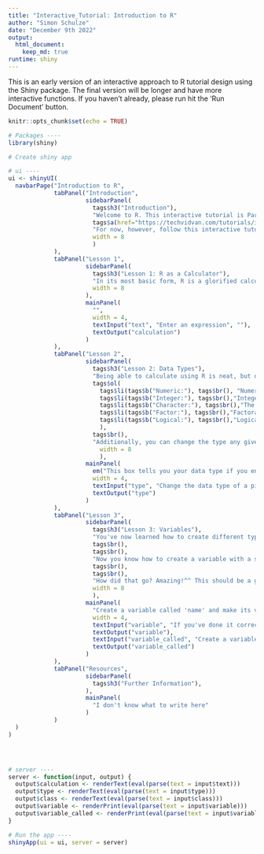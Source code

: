 ```yaml
---
title: "Interactive_Tutorial: Introduction to R"
author: "Simon Schulze"
date: "December 9th 2022"
output: 
  html_document:
    keep_md: true
runtime: shiny
---
```


This is an early version of an interactive approach to R tutorial design using the Shiny package. The final version will be longer and have more interactive functions. If you haven't already, please run hit the 'Run Document' button.


```r
knitr::opts_chunk$set(echo = TRUE)
```

```r
# Packages ----
library(shiny)

# Create shiny app

# ui ----
ui <- shinyUI(
  navbarPage("Introduction to R",
             tabPanel("Introduction",
                      sidebarPanel(
                        tags$h3("Introduction"),
                        "Welcome to R. This interactive tutorial is Part 1 of a tutorial series running through basic concepts in R to reduce intimidation you might feel to begin coding. To make it as beginner-friendly as possible, completion of this tutorial does not require R to be installed. Eventually, in order to write scripts in R, however, you must have R (or the much-recommended R Studio) installed. Follow this",
                        tags$a(href="https://techvidvan.com/tutorials/install-r/#install-r-mac", "link"), "for installation instructions:", tags$br(), 
                        "For now, however, follow this interactive tutorial to learn how to read R script. Subsequent tutorials will deal with navigating the R Studios application and conducting data science and visualization. Now please select Lesson 1.",
                        width = 8
                        )
             ),
             tabPanel("Lesson 1",
                      sidebarPanel(
                        tags$h3("Lesson 1: R as a Calculator"),
                        "In its most basic form, R is a glorified calculator. Perform a calculation using + (addition), - (substraction), * (multiplication), or / (division). Look up more arithmetic operators or just follow this", tags$a(href="https://www.tutorialgateway.org/r-arithmetic-operators/", "link"), "if you're keen and try them out here!",
                        width = 8
                      ),
                      mainPanel(
                        "",
                        width = 4,
                        textInput("text", "Enter an expression", ""),
                        textOutput("calculation")
                      )
             ),
             tabPanel("Lesson 2",
                      sidebarPanel(
                        tags$h3("Lesson 2: Data Types"),
                        "Being able to calculate using R is neat, but obviously that is not its main application, as using a simple calculator would be a lot easier. R is able to run operations on given data, and the way R works with data depends on the data type. There are five common types:",
                        tags$ol(
                          tags$li(tags$b("Numeric:"), tags$br(), "Numeric data entails real numbers. These can be positive or negative and can contain decimals."),
                          tags$li(tags$b("Integer:"), tags$br(),"Integer data is a subtype of numeric data, as it only contains whole numbers. This means that positive and negative numbers can be integers, but they cannot have any decimals. Integer data can be useful as discrete variables (more on this later). Note that, if numeric data is turned into integer data, the decimal points are removed without any rounding taking place."),
                          tags$li(tags$b("Character:"), tags$br(),"The character data type is used to handle any form of text. This can include numbers. This type is also useful for categorical data. It is distinguished from other types by being surrounded by either quotation marks (“”) or apostrophes (‘’)."),
                          tags$li(tags$b("Factor:"), tags$br(),"Factoral data is a sub-category of character data. Usually character data is turned into factors to analyze these specific factors and avoid R getting confused with any other character data. Additionally, certain functions only work with factors."),
                          tags$li(tags$b("Logical:"), tags$br(),"Logical data can only be either ", em("TRUE"), "or", em("FALSE"),". This is useful when filtering out data based on defined factors.")
                          ),
                        tags$br(),
                        "Additionally, you can change the type any given piece of data by using the function", em("as.A(B)"), "with", em("A"), "being the data type and", em("B"), "being the data. For example,", em("as.character(5)"), "turns the number 5 into a character. Give it a try in the text box. Once you're done, move on to Lesson 3.",
                          width = 8
                          ),
                      mainPanel(
                        em("This box tells you your data type if you enter data into the function (between the parentheses)"), 
                        width = 4, 
                        textInput("type", "Change the data type of a piece of data", "class()"),
                        textOutput("type")
                      )
             ),
             tabPanel("Lesson 3",
                      sidebarPanel(
                        tags$h3("Lesson 3: Variables"),
                        "You've now learned how to create different types of data, how to change the data type of a particular piece of data, and how to have R output the data type (using the", em("class()"), "function. Always writing out our data manually would be extremely tedious, however. That's why coders normally have R work on variables instead of direct values. A variable is simply a name by which R recognizes data, be it a single piece of data or many. First, let's create a variable. To do so, type the desired name of your variable (it must not match the name of any function embedded within R syntax such as", em("class"), "which we encountered earlier) and follow it up with <- (the less than symbol and a dash). This designates the name of a variable. Finally, add the data this variable should refer to.",
                        tags$br(),
                        tags$br(),
                        "Now you know how to create a variable with a single data point. Next, you'll create a vector. This is a list of data points. You can still call this by a single variable. For example, you could create a vector of car brands like so: car_brands<- c('Ford','Fiad','Ferrary'). As you can see, you just need to separate each element/data point by commas, have the set of values enclosed by parentheses, and precede these with a 'c'. Give this a try in the 2nd text box now. Create a list (vector) of your first and last names. Don't forget to enclose every element with quotation marks or apostrophes as they are individual strings.",
                        tags$br(),
                        tags$br(),
                        "How did that go? Amazing!^^ This should be a good point to leave it then. In Part 2, you will learn how to use conditional statements to filter out information and how to work with datasets, which are essentially a set of vectors with vectors! Exciting, isn't it?",
                        width = 8
                        ),
                      mainPanel(
                        "Create a variable called 'name' and make its value a string (text enclosed by quotation marks or apostrophes) of your name.", 
                        width = 4, 
                        textInput("variable", "If you've done it correctly, the scary red error message will disappear.", ""),
                        textOutput("variable"),
                        textInput("variable_called", "Create a variable and call it a vector of all of your names", ""),
                        textOutput("variable_called")
                      )
             ),
             tabPanel("Resources",
                      sidebarPanel(
                        tags$h3("Further Information"),
                      ),
                      mainPanel(
                        "I don't know what to write here"
                      )
             )
  )
)




# server ----
server <- function(input, output) {
  output$calculation <- renderText(eval(parse(text = input$text)))
  output$type <- renderText(eval(parse(text = input$type)))
  output$class <- renderText(eval(parse(text = input$class)))
  output$variable <- renderPrint(eval(parse(text = input$variable)))
  output$variable_called <- renderPrint(eval(parse(text = input$variable_called)))
}

# Run the app ----
shinyApp(ui = ui, server = server)
```

